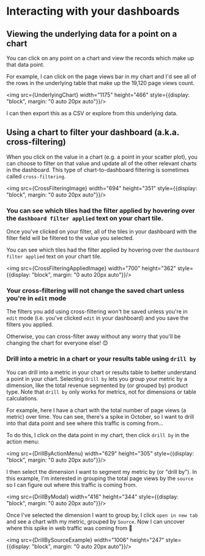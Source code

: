 
# Interacting with your dashboards

## Viewing the underlying data for a point on a chart

You can click on any point on a chart and view the records which make up that data point.

For example, I can click on the page views bar in my chart and I'd see all of the rows in the underlying table that make up the 19,120 page views count.

<img src={UnderlyingChart} width="1175" height="466" style={{display: "block", margin: "0 auto 20px auto"}}/>

I can then export this as a CSV or explore from this underlying data.

## Using a chart to filter your dashboard (a.k.a. cross-filtering)

When you click on the value in a chart (e.g. a point in your scatter plot), you can choose to filter on that value and update all of the other relevant charts in the dashboard. This type of chart-to-dashboard filtering is sometimes called `cross-filtering`. 

<img src={CrossFilteringImage} width="694" height="351" style={{display: "block", margin: "0 auto 20px auto"}}/>

### You can see which tiles had the filter applied by hovering over the `dashboard filter applied` text on your chart tile.

Once you've clicked on your filter, all of the tiles in your dashboard with the filter field will be filtered to the value you selected. 

You can see which tiles had the filter applied by hovering over the `dashboard filter applied` text on your chart tile.

<img src={CrossFilteringAppliedImage} width="700" height="362" style={{display: "block", margin: "0 auto 20px auto"}}/>

### Your cross-filtering will not change the saved chart unless you're in `edit` mode

The filters you add using cross-filtering won't be saved unless you're in `edit` mode (i.e. you've clicked `edit` in your dashboard) and you save the filters you applied. 

Otherwise, you can cross-filter away without any worry that you'll be changing the chart for everyone else! 😊

### Drill into a metric in a chart or your results table using `drill by`

You can drill into a metric in your chart or results table to better understand a point in your chart. Selecting `drill by` lets you group your metric by a dimension, like the total revenue segmented by (or grouped by) product type. Note that `drill by` only works for metrics, not for dimensions or table calculations.

For example, here I have a chart with the total number of page views (a metric) over time. You can see, there's a spike in October, so I want to drill into that data point and see where this traffic is coming from...

To do this, I click on the data point in my chart, then click `drill by` in the action menu:

<img src={DrillByActionMenu} width="629" height="305" style={{display: "block", margin: "0 auto 20px auto"}}/>

I then select the dimension I want to segment my metric by (or "drill by"). In this example, I'm interested in grouping the total page views by the `source` so I can figure out where this traffic is coming from. 

<img src={DrillByModal} width="416" height="344" style={{display: "block", margin: "0 auto 20px auto"}}/>

Once I've selected the dimension I want to group by, I click `open in new tab` and see a chart with my metric, grouped by `Source`. Now I can uncover where this spike in web traffic was coming from 👀

<img src={DrillBySourceExample} width="1006" height="247" style={{display: "block", margin: "0 auto 20px auto"}}/>